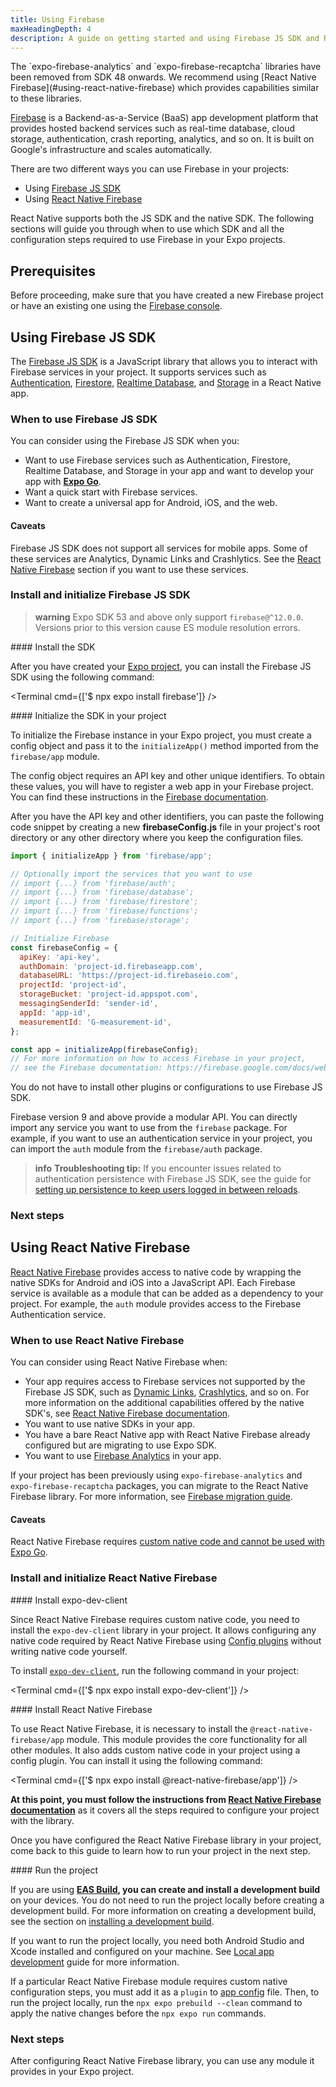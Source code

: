 ```yaml
---
title: Using Firebase
maxHeadingDepth: 4
description: A guide on getting started and using Firebase JS SDK and React Native Firebase library.
---
```



<RedirectNotification>
  The `expo-firebase-analytics` and `expo-firebase-recaptcha` libraries have been removed from SDK
  48 onwards. We recommend using [React Native Firebase](#using-react-native-firebase) which
  provides capabilities similar to these libraries.
</RedirectNotification>

[Firebase](https://firebase.google.com/) is a Backend-as-a-Service (BaaS) app development platform that provides hosted backend services such as real-time database, cloud storage, authentication, crash reporting, analytics, and so on.
It is built on Google's infrastructure and scales automatically.

There are two different ways you can use Firebase in your projects:

- Using [Firebase JS SDK](#using-firebase-js-sdk)
- Using [React Native Firebase](#using-react-native-firebase)

React Native supports both the JS SDK and the native SDK. The following sections will guide you through when to use which SDK and all the configuration steps required to use Firebase in your Expo projects.

## Prerequisites

Before proceeding, make sure that you have created a new Firebase project or have an existing one using the [Firebase console](https://console.firebase.google.com/).

## Using Firebase JS SDK

The [Firebase JS SDK](https://firebase.google.com/docs/web/setup) is a JavaScript library that allows you to interact with Firebase services in your project.
It supports services such as [Authentication](https://firebase.google.com/docs/auth), [Firestore](https://firebase.google.com/docs/firestore), [Realtime Database](https://firebase.google.com/docs/database), and [Storage](https://firebase.google.com/docs/storage) in a React Native app.

### When to use Firebase JS SDK

You can consider using the Firebase JS SDK when you:

- Want to use Firebase services such as Authentication, Firestore, Realtime Database, and Storage in your app and want to develop your app with [**Expo Go**](/get-started/set-up-your-environment/).
- Want a quick start with Firebase services.
- Want to create a universal app for Android, iOS, and the web.

#### Caveats

Firebase JS SDK does not support all services for mobile apps. Some of these services are Analytics, Dynamic Links and Crashlytics. See the [React Native Firebase](#using-react-native-firebase) section if you want to use these services.

### Install and initialize Firebase JS SDK

> **warning** Expo SDK 53 and above only support `firebase@^12.0.0`. Versions prior to this version cause ES module resolution errors.

<Step label="1">
#### Install the SDK

After you have created your [Expo project](/get-started/create-a-project/), you can install the Firebase JS SDK using the following command:

<Terminal cmd={['$ npx expo install firebase']} />

</Step>

<Step label="2">
#### Initialize the SDK in your project

To initialize the Firebase instance in your Expo project, you must create a config object and pass it to the `initializeApp()` method imported from the `firebase/app` module.

The config object requires an API key and other unique identifiers. To obtain these values, you will have to register a web app in your Firebase project. You can find these instructions in the [Firebase documentation](https://firebase.google.com/docs/web/setup#register-app).

After you have the API key and other identifiers, you can paste the following code snippet by creating a new **firebaseConfig.js** file in your project's root directory or any other directory where you keep the configuration files.

```js firebaseConfig.js
import { initializeApp } from 'firebase/app';

// Optionally import the services that you want to use
// import {...} from 'firebase/auth';
// import {...} from 'firebase/database';
// import {...} from 'firebase/firestore';
// import {...} from 'firebase/functions';
// import {...} from 'firebase/storage';

// Initialize Firebase
const firebaseConfig = {
  apiKey: 'api-key',
  authDomain: 'project-id.firebaseapp.com',
  databaseURL: 'https://project-id.firebaseio.com',
  projectId: 'project-id',
  storageBucket: 'project-id.appspot.com',
  messagingSenderId: 'sender-id',
  appId: 'app-id',
  measurementId: 'G-measurement-id',
};

const app = initializeApp(firebaseConfig);
// For more information on how to access Firebase in your project,
// see the Firebase documentation: https://firebase.google.com/docs/web/setup#access-firebase
```

You do not have to install other plugins or configurations to use Firebase JS SDK.

Firebase version 9 and above provide a modular API. You can directly import any service you want to use from the `firebase` package. For example, if you want to use an authentication service in your project, you can import the `auth` module from the `firebase/auth` package.

> **info** **Troubleshooting tip:** If you encounter issues related to authentication persistence with Firebase JS SDK, see the guide for [setting up persistence to keep users logged in between reloads](https://expo.fyi/firebase-js-auth-setup).

</Step>

### Next steps

<BoxLink
  title="Authentication"
  description="For more information on how to use Authentication in your project, see Firebase documentation."
  href="https://firebase.google.com/docs/auth/web/start"
/>

<BoxLink
  title="Firestore"
  description="For more information on how to use Firestore database in your project, see Firebase documentation."
  href="https://firebase.google.com/docs/firestore/quickstart"
/>

<BoxLink
  title="Realtime Database"
  description="For more information on how to use Realtime Database in your project, see Firebase documentation."
  href="https://firebase.google.com/docs/database"
/>

<BoxLink
  title="Storage"
  description="For more information on how to use Storage, see Firebase documentation."
  href="https://firebase.google.com/docs/storage/web/start"
/>

<BoxLink
  title="Firebase Storage example"
  description="Learn how to use Firebase Storage in an Expo project with our example."
  href="https://github.com/expo/examples/tree/master/with-firebase-storage-upload"
/>

<BoxLink
  title="Managing API keys for Firebase projects"
  description="For more information about managing API Key and unique identifiers in a Firebase project."
  href="https://firebase.google.com/docs/projects/api-keys"
/>

<BoxLink
  title="Migrate from Expo Firebase packages to React Native Firebase"
  description="For more information on migrating from expo-firebase-analytics or expo-firebase-recaptcha packages to React Native Firebase."
  href="https://expo.fyi/firebase-migration-guide"
/>

## Using React Native Firebase

[React Native Firebase](https://rnfirebase.io/) provides access to native code by wrapping the native SDKs for Android and iOS into a JavaScript API.
Each Firebase service is available as a module that can be added as a dependency to your project. For example, the `auth` module provides access to the Firebase Authentication service.

### When to use React Native Firebase

You can consider using React Native Firebase when:

- Your app requires access to Firebase services not supported by the Firebase JS SDK, such as [Dynamic Links](https://rnfirebase.io/dynamic-links/usage), [Crashlytics](https://rnfirebase.io/crashlytics/usage), and so on.
  For more information on the additional capabilities offered by the native SDK's, see [React Native Firebase documentation](https://rnfirebase.io/faqs-and-tips#why-react-native-firebase-over-firebase-js-sdk).
- You want to use native SDKs in your app.
- You have a bare React Native app with React Native Firebase already configured but are migrating to use Expo SDK.
- You want to use [Firebase Analytics](https://rnfirebase.io/analytics/usage) in your app.

<Collapsible summary="Migrating from Expo Firebase packages?">

If your project has been previously using `expo-firebase-analytics` and `expo-firebase-recaptcha` packages, you can migrate to the React Native Firebase library. For more information, see [Firebase migration guide](https://expo.fyi/firebase-migration-guide).

</Collapsible>

#### Caveats

React Native Firebase requires [custom native code and cannot be used with Expo Go](/workflow/customizing/).

### Install and initialize React Native Firebase

<Step label="1">
#### Install expo-dev-client

Since React Native Firebase requires custom native code, you need to install the `expo-dev-client` library in your project.
It allows configuring any native code required by React Native Firebase using [Config plugins](/config-plugins/introduction/) without writing native code yourself.

To install [`expo-dev-client`](/development/getting-started/#installing--expo-dev-client--in-your-project), run the following command in your project:

<Terminal cmd={['$ npx expo install expo-dev-client']} />
</Step>

<Step label="2">
#### Install React Native Firebase

To use React Native Firebase, it is necessary to install the `@react-native-firebase/app` module. This module provides the core functionality for all other modules.
It also adds custom native code in your project using a config plugin. You can install it using the following command:

<Terminal cmd={['$ npx expo install @react-native-firebase/app']} />

**At this point, you must follow the instructions from [React Native Firebase documentation](https://rnfirebase.io/#managed-workflow)** as it covers all the steps required to configure your project with the library.

Once you have configured the React Native Firebase library in your project, come back to this guide to learn how to run your project in the next step.

</Step>

<Step label="3">
#### Run the project

If you are using **[EAS Build](/build/introduction/), you can create and install a development build** on your devices. You do not need to run the project locally before creating a development build.
For more information on creating a development build, see the section on [installing a development build](/develop/development-builds/create-a-build/).

<Collapsible summary="Run project locally?">

If you want to run the project locally, you need both Android Studio and Xcode installed and configured on your machine. See [Local app development](/guides/local-app-development/) guide for more information.

If a particular React Native Firebase module requires custom native configuration steps, you must add it as a `plugin` to [app config](/workflow/configuration/) file. Then, to run the project locally, run the `npx expo prebuild --clean` command to apply the native changes before the `npx expo run` commands.

</Collapsible>
</Step>

### Next steps

After configuring React Native Firebase library, you can use any module it provides in your Expo project.

<BoxLink
  title="React Native Firebase documentation"
  description="For more information to install and use a certain module from React Native Firebase, we recommend you to check their documentation."
  href="https://rnfirebase.io/"
/>

